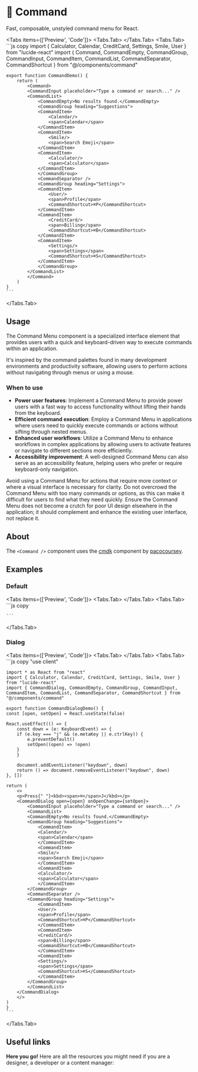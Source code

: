 
# 💠 Command

Fast, composable, unstyled command menu for React.

<Tabs items={['Preview', 'Code']}>
  <Tabs.Tab>
    <CommandPreview />
  </Tabs.Tab>
  <Tabs.Tab>
    ```js copy 
    import { Calculator, Calendar, CreditCard, Settings, Smile, User } from "lucide-react"
    import { Command, CommandEmpty, CommandGroup, CommandInput, CommandItem, CommandList, CommandSeparator, CommandShortcut } from "@/components/command"
    
    export function CommandDemo() {
        return (
            <Command>
            <CommandInput placeholder="Type a command or search..." />
            <CommandList>
                <CommandEmpty>No results found.</CommandEmpty>
                <CommandGroup heading="Suggestions">
                <CommandItem>
                    <Calendar/>
                    <span>Calendar</span>
                </CommandItem>
                <CommandItem>
                    <Smile/>
                    <span>Search Emoji</span>
                </CommandItem>
                <CommandItem>
                    <Calculator/>
                    <span>Calculator</span>
                </CommandItem>
                </CommandGroup>
                <CommandSeparator />
                <CommandGroup heading="Settings">
                <CommandItem>
                    <User/>
                    <span>Profile</span>
                    <CommandShortcut>⌘P</CommandShortcut>
                </CommandItem>
                <CommandItem>
                    <CreditCard/>
                    <span>Billing</span>
                    <CommandShortcut>⌘B</CommandShortcut>
                </CommandItem>
                <CommandItem>
                    <Settings/>
                    <span>Settings</span>
                    <CommandShortcut>⌘S</CommandShortcut>
                </CommandItem>
                </CommandGroup>
            </CommandList>
            </Command>
        )
    }
    ```
  </Tabs.Tab>
</Tabs>

## Usage

The Command Menu component is a specialized interface element that provides users with a quick and keyboard-driven way to execute commands within an application. 

It's inspired by the command palettes found in many development environments and productivity software, allowing users to perform actions without navigating through menus or using a mouse.

### When to use
- **Power user features**: Implement a Command Menu to provide power users with a fast way to access functionality without lifting their hands from the keyboard.
- **Efficient command execution**: Employ a Command Menu in applications where users need to quickly execute commands or actions without sifting through nested menus.
- **Enhanced user workflows**: Utilize a Command Menu to enhance workflows in complex applications by allowing users to activate features or navigate to different sections more efficiently.
- **Accessibility improvement**: A well-designed Command Menu can also serve as an accessibility feature, helping users who prefer or require keyboard-only navigation.

Avoid using a Command Menu for actions that require more context or where a visual interface is necessary for clarity. Do not overcrowd the Command Menu with too many commands or options, as this can make it difficult for users to find what they need quickly. Ensure the Command Menu does not become a crutch for poor UI design elsewhere in the application; it should complement and enhance the existing user interface, not replace it.

## About

The `<Command />` component uses the [cmdk](https://cmdk.paco.me/) component by [pacocoursey](https://twitter.com/pacocoursey).

## Examples 

### Default

<Tabs items={['Preview', 'Code']}>
  <Tabs.Tab>
    <CommandPreview />
  </Tabs.Tab>
  <Tabs.Tab>
    ```js copy 
    
    ```
  </Tabs.Tab>
</Tabs>

### Dialog

<Tabs items={['Preview', 'Code']}>
  <Tabs.Tab>
    <CommandDialog />
  </Tabs.Tab>
  <Tabs.Tab>
    ```js copy 
    "use client"
 
    import * as React from "react"
    import { Calculator, Calendar, CreditCard, Settings, Smile, User } from "lucide-react"
    import { CommandDialog, CommandEmpty, CommandGroup, CommandInput, CommandItem, CommandList, CommandSeparator, CommandShortcut } from "@/components/command"
    
    export function CommandDialogDemo() {
    const [open, setOpen] = React.useState(false)
    
    React.useEffect(() => {
        const down = (e: KeyboardEvent) => {
        if (e.key === "j" && (e.metaKey || e.ctrlKey)) {
            e.preventDefault()
            setOpen((open) => !open)
        }
        }
    
        document.addEventListener("keydown", down)
        return () => document.removeEventListener("keydown", down)
    }, [])
    
    return (
        <>
        <p>Press{" "}<kbd><span>⌘</span>J</kbd></p>
        <CommandDialog open={open} onOpenChange={setOpen}>
            <CommandInput placeholder="Type a command or search..." />
            <CommandList>
            <CommandEmpty>No results found.</CommandEmpty>
            <CommandGroup heading="Suggestions">
                <CommandItem>
                <Calendar/>
                <span>Calendar</span>
                </CommandItem>
                <CommandItem>
                <Smile/>
                <span>Search Emoji</span>
                </CommandItem>
                <CommandItem>
                <Calculator/>
                <span>Calculator</span>
                </CommandItem>
            </CommandGroup>
            <CommandSeparator />
            <CommandGroup heading="Settings">
                <CommandItem>
                <User/>
                <span>Profile</span>
                <CommandShortcut>⌘P</CommandShortcut>
                </CommandItem>
                <CommandItem>
                <CreditCard/>
                <span>Billing</span>
                <CommandShortcut>⌘B</CommandShortcut>
                </CommandItem>
                <CommandItem>
                <Settings/>
                <span>Settings</span>
                <CommandShortcut>⌘S</CommandShortcut>
                </CommandItem>
            </CommandGroup>
            </CommandList>
        </CommandDialog>
        </>
    )
    }
    ```
  </Tabs.Tab>
</Tabs>

## Useful links

**Here you go!** Here are all the resources you might need if you are a designer, a developer or a content manager:

<Cards className='mt-8'>
  <Card
    title="🤖 Storybook"
    href="https://main--653e613f4feb85c1b6467ba7.chromatic.com/?path=/docs/components-combobox--documentation"
  />
  <Card
    title="🪄 Figma"
    href="https://www.figma.com/file/acdO58jx9zgGfkKu6htrx2/%F0%9F%8D%9D-Fusillo-Design-System?type=design&node-id=233%3A755&mode=design&t=wga0nlDwi7on1yVl-1"
  />
</Cards>  
